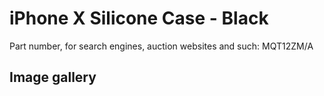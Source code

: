 
# iPhone X Silicone Case - Black

Part number, for search engines, auction websites and such: MQT12ZM/A

## Image gallery

<div style={{ width: '100%', maxWidth: '768px' }}>
<GalleryComponent
    images={[
      {
        original: "/everysource/MQT12.webp",
        thumbnail: "/everypreview/MQT12.webp",
      },
      {
        original: "/everysource/MQT12_AV1_SILVER.webp",
        thumbnail: "/everypreview/MQT12_AV1_SILVER.webp",
      },
      {
        original: "/everysource/MQT12_AV1_SPACE_GRAY.webp",
        thumbnail: "/everypreview/MQT12_AV1_SPACE_GRAY.webp",
      },
      {
        original: "/everysource/MQT12_AV2.webp",
        thumbnail: "/everypreview/MQT12_AV2.webp",
      }
    ]}
  />
</div>